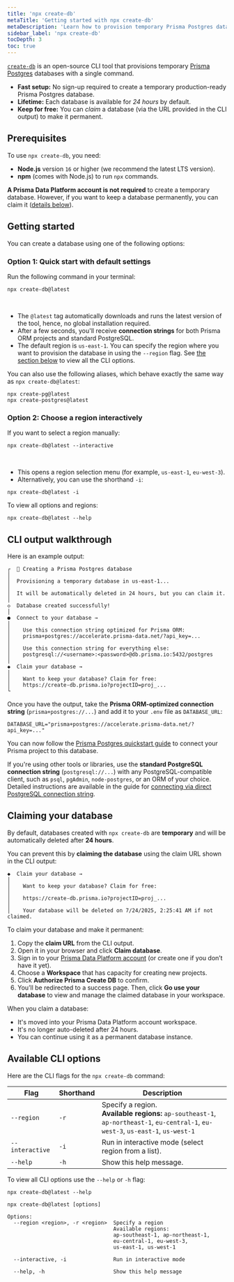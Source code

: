 ```yaml
---
title: 'npx create-db'
metaTitle: 'Getting started with npx create-db'
metaDescription: 'Learn how to provision temporary Prisma Postgres databases with npx create-db.'
sidebar_label: 'npx create-db'
tocDepth: 3
toc: true
---
```


[`create-db`](https://create-db.prisma.io/) is an open-source CLI tool that provisions temporary [Prisma Postgres](/postgres) databases with a single command.

- **Fast setup:** No sign-up required to create a temporary production-ready Prisma Postgres database.
- **Lifetime:** Each database is available for _24 hours_ by default.
- **Keep for free:** You can _claim_ a database (via the URL provided in the CLI output) to make it permanent.


## Prerequisites

To use `npx create-db`, you need:

- **Node.js** version `16` or higher (we recommend the latest LTS version).
- **npm** (comes with Node.js) to run `npx` commands.

**A Prisma Data Platform account is not required** to create a temporary database. However, if you want to keep a database permanently, you can claim it ([details below](#claiming-your-database)).


## Getting started

You can create a database using one of the following options:

### Option 1: Quick start with default settings

Run the following command in your terminal:

```terminal
npx create-db@latest
```

<br/>

- The `@latest` tag automatically downloads and runs the latest version of the tool, hence, no global installation required.
- After a few seconds, you'll receive **connection strings** for both Prisma ORM projects and standard PostgreSQL.
- The default region is `us-east-1`. You can specify the region where you want to provision the database in using the `--region` flag. See [the section below](#available-cli-options) to view all the CLI options.

You can also use the following aliases, which behave exactly the same way as `npx create-db@latest`:

```terminal
npx create-pg@latest
npx create-postgres@latest
```


### Option 2: Choose a region interactively

If you want to select a region manually:

```terminal
npx create-db@latest --interactive
```

<br/>

- This opens a region selection menu (for example, `us-east-1`, `eu-west-3`).
- Alternatively, you can use the shorthand `-i`:

```terminal
npx create-db@latest -i
```

To view all options and regions:

```terminal
npx create-db@latest --help
```

## CLI output walkthrough

Here is an example output:

```
┌  🚀 Creating a Prisma Postgres database
│
│  Provisioning a temporary database in us-east-1...
│
│  It will be automatically deleted in 24 hours, but you can claim it.
│
◇  Database created successfully!
│
●  Connect to your database →
│
│    Use this connection string optimized for Prisma ORM:
│    prisma+postgres://accelerate.prisma-data.net/?api_key=...
│
│    Use this connection string for everything else:
│    postgresql://<username>:<password>@db.prisma.io:5432/postgres
│
◆  Claim your database →
│
│    Want to keep your database? Claim for free:
│    https://create-db.prisma.io?projectID=proj_...
└
```


Once you have the output, take the **Prisma ORM-optimized connection string** (`prisma+postgres://...`) and add it to your `.env` file as `DATABASE_URL`:

```env
DATABASE_URL="prisma+postgres://accelerate.prisma-data.net/?api_key=..."
```

You can now follow the [Prisma Postgres quickstart guide](/getting-started/quickstart-prismaPostgres#3-set-database-connection-url) to connect your Prisma project to this database.

If you're using other tools or libraries, use the **standard PostgreSQL connection string** (`postgresql://...`) with any PostgreSQL-compatible client, such as `psql`, `pgAdmin`, `node-postgres`, or an ORM of your choice. Detailed instructions are available in the guide for [connecting via direct PostgreSQL connection string](/postgres/database/direct-connections).


## Claiming your database

By default, databases created with `npx create-db` are **temporary** and will be automatically deleted after **24 hours**.

You can prevent this by **claiming the database** using the claim URL shown in the CLI output:

```
◆  Claim your database →
│
│    Want to keep your database? Claim for free:
│
│    https://create-db.prisma.io?projectID=proj_...
│
│    Your database will be deleted on 7/24/2025, 2:25:41 AM if not claimed.
```

To claim your database and make it permanent:

1. Copy the **claim URL** from the CLI output.
2. Open it in your browser and click **Claim database**.
3. Sign in to your [Prisma Data Platform account](https://console.prisma.io/) (or create one if you don’t have it yet).
4. Choose a **Workspace** that has capacity for creating new projects.
5. Click **Authorize Prisma Create DB** to confirm.
6. You’ll be redirected to a success page. Then, click **Go use your database** to view and manage the claimed database in your workspace.

When you claim a database:

- It's moved into your Prisma Data Platform account workspace.
- It's no longer auto-deleted after 24 hours.
- You can continue using it as a permanent database instance.

## Available CLI options

Here are the CLI flags for the `npx create-db` command:

| Flag        | Shorthand | Description                                                                                  |
|---------------|-----------|----------------------------------------------------------------------------------------------|
| `--region`    | `-r`      | Specify a region. <br /> **Available regions:** `ap-southeast-1`, `ap-northeast-1`, `eu-central-1`, `eu-west-3`, `us-east-1`, `us-west-1` |
| `--interactive` | `-i`    | Run in interactive mode (select region from a list).                                         |
| `--help`      | `-h`      | Show this help message.                                                                      |


To view all CLI options use the `--help` or `-h` flag:

<CodeWithResult expanded={false}>

<cmd>

```terminal
npx create-db@latest --help
```

</cmd>

<cmdResult>

```
npx create-db@latest [options]

Options:
  --region <region>, -r <region>  Specify a region
                                  Available regions:
                                  ap-southeast-1, ap-northeast-1,
                                  eu-central-1, eu-west-3,
                                  us-east-1, us-west-1

  --interactive, -i               Run in interactive mode

  --help, -h                      Show this help message
```
</cmdResult>

</CodeWithResult>
